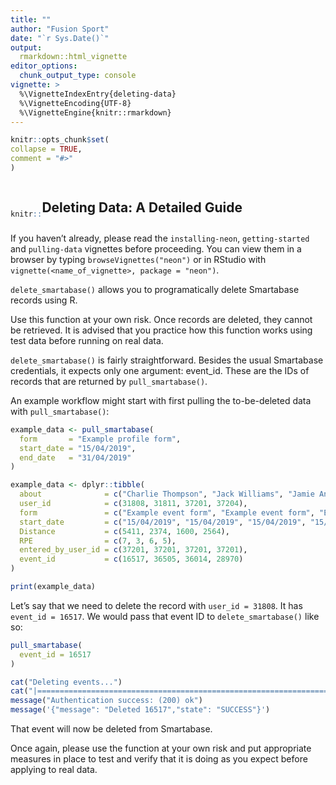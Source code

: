 ```yaml
---
title: ""
author: "Fusion Sport"
date: "`r Sys.Date()`"
output: 
  rmarkdown::html_vignette
editor_options:
  chunk_output_type: console
vignette: >
  %\VignetteIndexEntry{deleting-data}
  %\VignetteEncoding{UTF-8}
  %\VignetteEngine{knitr::rmarkdown}
---
```

  
```r
knitr::opts_chunk$set(
collapse = TRUE,
comment = "#>"
)
```

<style>
.column-left{
float: left;
width: 10%;
text-align: left;
}
.column-right{
float: left;
width: 80%;
text-align: left;
}
</style>

<div class = "row">
<div class = "column-left">
<br>
```r
knitr::include_graphics("fusion_logo.png")
```
</div>
<div class = "column-right">
## Deleting Data: A Detailed Guide
</div>
</div>
<br><br><br><br>

If you haven't already, please read the `installing-neon`, `getting-started` and `pulling-data` vignettes before proceeding. You can view them in a browser by typing `browseVignettes("neon")` or in RStudio with `vignette(<name_of_vignette>, package = "neon")`.

`delete_smartabase()` allows you to programatically delete Smartabase records using R.

Use this function at your own risk. Once records are deleted, they cannot be retrieved. It is advised that you practice how this function works using test data before running on real data.

`delete_smartabase()` is fairly straightforward. Besides the usual Smartabase credentials, it expects only one argument: event_id. These are the IDs of records that are returned by `pull_smartabase()`.

An example workflow might start with first pulling the to-be-deleted data with `pull_smartabase()`:

```r
example_data <- pull_smartabase(
  form       = "Example profile form",
  start_date = "15/04/2019",
  end_date   = "31/04/2019"
)
```

```r
example_data <- dplyr::tibble(
  about              = c("Charlie Thompson", "Jack Williams", "Jamie Anderson", "Liam Walker"),
  user_id            = c(31808, 31811, 37201, 37204),
  form               = c("Example event form", "Example event form", "Example event form", "Example event form"),
  start_date         = c("15/04/2019", "15/04/2019", "15/04/2019", "15/04/2019"),
  Distance           = c(5411, 2374, 1600, 2564),
  RPE                = c(7, 3, 6, 5),
  entered_by_user_id = c(37201, 37201, 37201, 37201),
  event_id           = c(16517, 36505, 36014, 28970)
)
```

```r
print(example_data)
```

Let's say that we need to delete the record with `user_id = 31808`. It has `event_id = 16517`. We would pass that event ID to `delete_smartabase()` like so:

```r
pull_smartabase(
  event_id = 16517
)
```

```r
cat("Deleting events...") 
cat("|===================================================================| 100%")
message("Authentication success: (200) ok")
message('{"message": "Deleted 16517","state": "SUCCESS"}')
```

That event will now be deleted from Smartabase.

Once again, please use the function at your own risk and put appropriate measures in place to test and verify that it is doing as you expect before applying to real data.
